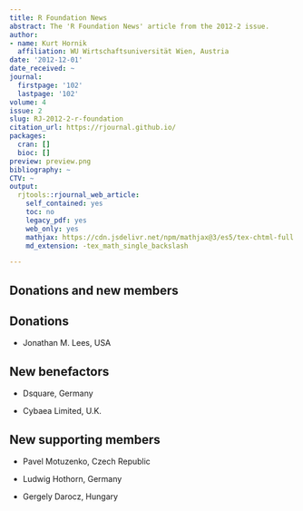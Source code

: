 ```yaml
---
title: R Foundation News
abstract: The 'R Foundation News' article from the 2012-2 issue.
author:
- name: Kurt Hornik
  affiliation: WU Wirtschaftsuniversität Wien, Austria
date: '2012-12-01'
date_received: ~
journal:
  firstpage: '102'
  lastpage: '102'
volume: 4
issue: 2
slug: RJ-2012-2-r-foundation
citation_url: https://rjournal.github.io/
packages:
  cran: []
  bioc: []
preview: preview.png
bibliography: ~
CTV: ~
output:
  rjtools::rjournal_web_article:
    self_contained: yes
    toc: no
    legacy_pdf: yes
    web_only: yes
    mathjax: https://cdn.jsdelivr.net/npm/mathjax@3/es5/tex-chtml-full.js
    md_extension: -tex_math_single_backslash

---
```


::: article
# Donations and new members

## Donations

-   Jonathan M. Lees, USA

## New benefactors

-   Dsquare, Germany

-   Cybaea Limited, U.K.

## New supporting members

-   Pavel Motuzenko, Czech Republic

-   Ludwig Hothorn, Germany

-   Gergely Darocz, Hungary
:::
